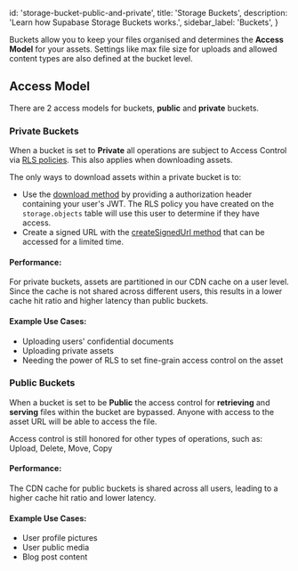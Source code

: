 
  id: 'storage-bucket-public-and-private',
  title: 'Storage Buckets',
  description: 'Learn how Supabase Storage Buckets works.',
  sidebar_label: 'Buckets',
}

Buckets allow you to keep your files organised and determines the **Access Model** for your assets. Settings like max file size for uploads and allowed content types are also defined at the bucket level.

## Access Model

There are 2 access models for buckets, **public** and **private** buckets.

### Private Buckets

When a bucket is set to **Private** all operations are subject to Access Control via [RLS policies](/guides/storage/uploads/access-control). This also applies when downloading assets.

The only ways to download assets within a private bucket is to:

- Use the [download method](https://supabase.com/docs/reference/javascript/storage-from-download) by providing a authorization header containing your user's JWT. The RLS policy you have created on the `storage.objects` table will use this user to determine if they have access.
- Create a signed URL with the [createSignedUrl method](https://supabase.com/docs/reference/javascript/storage-from-createsignedurl) that can be accessed for a limited time.

#### Performance:

For private buckets, assets are partitioned in our CDN cache on a user level. Since the cache is not shared across different users, this results in a lower cache hit ratio and higher latency than public buckets.

#### Example Use Cases:

- Uploading users' confidential documents
- Uploading private assets
- Needing the power of RLS to set fine-grain access control on the asset

### Public Buckets

When a bucket is set to be **Public** the access control for **retrieving** and **serving** files within the bucket are bypassed. Anyone with access to the asset URL will be able to access the file.

Access control is still honored for other types of operations, such as: Upload, Delete, Move, Copy

#### Performance:

The CDN cache for public buckets is shared across all users, leading to a higher cache hit ratio and lower latency.

#### Example Use Cases:

- User profile pictures
- User public media
- Blog post content


